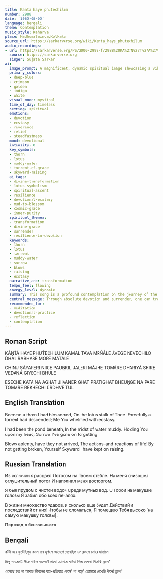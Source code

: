 ```yaml
---
title: Kanta haye phutechilum
number: 2988
date: '1985-08-05'
language: bengali
theme: Contemplation
music_style: Kaharva
place: Madhumalainca,Kolkata
source_url: https://sarkarverse.org/wiki/Kanta_haye_phutechilum
audio_recordings:
- url: https://sarkarverse.org/PS/2000-2999-f/2988%20KA%27N%27T%27A%27%20HOYE%20PHU%27LE%20CHINU.mp3
  source: https://sarkarverse.org
  singer: Sujata Sarkar
ai:
  image_prompt: A magnificent, dynamic spiritual image showcasing a vibrant, fully opened lotus rising from churning, deep indigo and brown muddy waters. The lotus stem is sturdy, symbolizing divine connection, and is being struck by a powerful, descending torrent of golden and celestial blue light, representing divine grace and overwhelming ecstasy. The lotus bloom, depicted in rich crimson and white, is held high, symbolizing unwavering devotion and resilience amidst life's struggles, with subtle ethereal light radiating from its center.
  primary_colors:
  - deep-blue
  - crimson
  - golden
  - indigo
  - white
  visual_mood: mystical
  time_of_day: timeless
  setting: spiritual
  emotions:
  - devotion
  - ecstasy
  - reverence
  - relief
  - steadfastness
  mood: devotional
  intensity: 8
  key_symbols:
  - thorn
  - lotus
  - muddy-water
  - torrent-of-grace
  - skyward-raising
  ai_tags:
  - divine-transformation
  - lotus-symbolism
  - spiritual-ascent
  - resilience
  - devotional-ecstasy
  - mud-to-blossom
  - cosmic-grace
  - inner-purity
  spiritual_themes:
  - transformation
  - divine-grace
  - surrender
  - resilience-in-devotion
  keywords:
  - thorn
  - lotus
  - torrent
  - muddy-water
  - sorrow
  - blows
  - raising
  - ecstasy
  narrative_arc: transformation
  tempo_feel: flowing
  energy_level: dynamic
  summary: This song is a profound contemplation on the journey of the soul, transforming from a state of lowliness and suffering ('the thorn in the mud') into spiritual purity and beauty ('the lotus on the stalk'). This transformation is catalyzed by the overwhelming flow of divine grace and achieved through absolute surrender, enabling the devotee to forget past sorrows and remain unbroken by life's inevitable blows and reactions.
  central_message: Through absolute devotion and surrender, one can transcend life's struggles and imperfections, blossoming into a state of divine purity and ecstasy.
  recommended_for:
  - meditation
  - devotional-practice
  - reflection
  - contemplation
---
```


## Roman Script

KÁṊT́Á HAYE PHUT́ECHILUM
KAMAL TAVA MRŃÁLE
ÁVEGE NEVECHILO D́HAL
RABHASE MORE MÁTÁLE

CHINU SÁYARERI NIICE
PAUṊKIL JALERI MÁJHE
TOMÁRE DHARIYÁ SHIRE
VEDANÁ GIYECHI BHULE

ESECHE KATA NÁ ÁGHÁT
JIIVANER GHÁT PRATIGHÁT
BHEUṊGE NÁ PAŔE TOMÁRE
REKHECHI ÚRDHVE TUL

## English Translation

Become a thorn I had blossomed,
On the lotus stalk of Thee.
Forcefully a torrent had descended;
Me You whelmed with ecstasy.

I had been the pond beneath,
In the midst of water muddy.
Holding You upon my head,
Sorrow I've gone on forgetting.

Blows aplenty, have they not arrived,
The actions-and-reactions of life!
By not getting broken, Yourself
Skyward I have kept on raising.

## Russian Translation

Из колючки я расцвел
Лотосом на Твоем стебле.
На меня снизошел оглушительный поток
И наполнил меня восторгом.

Я был прудом с чистой водой
Среди мутных вод.
С Тобой на макушке головы
Я забыл обо всех печалях.

В жизни множество ударов,
и сколько еще будет
Действий и последствий от них!
Чтобы не сломаться,
Я помещаю Тебя высоко
[на самую макушку головы].

Перевод с бенгальского

## Bengali

কাঁটা হয়ে ফুটেছিলুম
কমল তব মৃণালে
আবেগে নেবেছিল ঢল
রভসে মোরে মাতালে

ছিনু সায়রেরই নীচে
পঙ্কিল জলেরই মাঝে
তোমারে ধরিয়া শিরে
বেদনা গিয়েছি ভুলে'

এসেছে কত না আঘাত
জীবনের ঘাত-প্রতিঘাত
ভেঙ্গে' না পড়ে' তোমারে
রেখেছি ঊর্ধ্বে তুলে'
